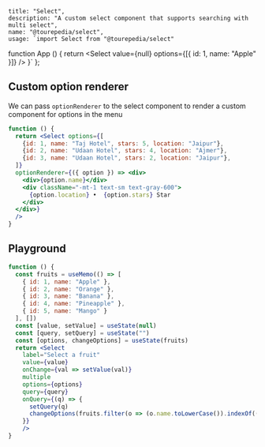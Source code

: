
    title: "Select",
    description: "A custom select component that supports searching with multi select",
    name: "@tourepedia/select",
    usage: `import Select from "@tourepedia/select"
function App () {
  return <Select value={null} options={[{
    id: 1, name: "Apple"
  }]} />
}`
};


## Custom option renderer

We can pass `optionRenderer` to the select component to render a custom component for options in the menu


```jsx live=true
function () {
  return <Select options={[
    {id: 1, name: "Taj Hotel", stars: 5, location: "Jaipur"},
    {id: 2, name: "Udaan Hotel", stars: 4, location: "Ajmer"},
    {id: 3, name: "Udaan Hotel", stars: 2, location: "Jaipur"},
  ]}
  optionRenderer={({ option }) => <div>
    <div>{option.name}</div>
    <div className="-mt-1 text-sm text-gray-600">
      {option.location} •  {option.stars} Star
    </div>
  </div>}
  />
}
```

## Playground

```jsx live=true
function () {
  const fruits = useMemo(() => [
    { id: 1, name: "Apple" },
    { id: 2, name: "Orange" },
    { id: 3, name: "Banana" },
    { id: 4, name: "Pineapple" },
    { id: 5, name: "Mango" }
  ], [])
  const [value, setValue] = useState(null)
  const [query, setQuery] = useState("")
  const [options, changeOptions] = useState(fruits)
  return <Select
    label="Select a fruit"
    value={value}
    onChange={val => setValue(val)}
    multiple
    options={options}
    query={query}
    onQuery={(q) => {
      setQuery(q)
      changeOptions(fruits.filter(o => (o.name.toLowerCase()).indexOf((q || "").toLowerCase()) !== -1))
    }}
    />
}
```
